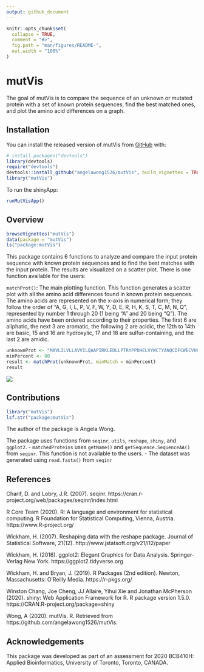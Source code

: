 ```yaml
---
output: github_document
---
```


<!-- README.md is generated from README.Rmd. Please edit that file -->

```r
knitr::opts_chunk$set(
  collapse = TRUE,
  comment = "#>",
  fig.path = "man/figures/README-",
  out.width = "100%"
)
```

# mutVis

<!-- badges: start -->
<!-- badges: end -->

The goal of mutVis is to compare the sequence of an unknown or mutated protein with a set of known protein sequences, find the best matched ones, and plot the amino acid differences on a graph.

## Installation

You can install the released version of mutVis from [GitHub](https://github.com) with:

``` r
# install.packages("devtools")
library(devtools)
require("devtools")
devtools::install_github("angelawong1526/mutVis", build_vignettes = TRUE)
library("mutVis")
```
To run the shinyApp:
```r
runMutVisApp()
```

## Overview

```r
browseVignettes("mutVis")
data(package = "mutVis")
ls("package:mutVis")
```

This package contains 6 functions to analyze and compare the input protein sequence with known protein sequences and to find the best matches with the input protein. The results are visualized on a scatter plot. There is one function available for the users:

`matchProt()`: The main plotting function. This function generates a scatter plot with all the amino acid differences found in known protein sequences. The amino acids are represented on the x-axis in numerical form; they follow the order of "A, G, I, L, P, V, F, W, Y, D, E, R, H, K, S, T, C, M, N, Q", represented by number 1 through 20 (1 being "A" and 20 being "Q"). The amino acids have been ordered according to their properties. The first 6 are aliphatic, the next 3 are aromatic, the following 2 are acidic, the 12th to 14th are basic, 15 and 16 are hydroxylic, 17 and 18 are sulfur-containing, and the last 2 are amidic.
```r
unknownProt <- "MAVLILVLLAVVILQAAPIRKLEDLLPTRYPPDHELVYWCTYANQCDFCWECVHGICRNRIQADWPVIHQNDWIINCTVSRWNGICSYYEGPRNHTDHQMDCANPTSHTYPHREYMKIYERDDL"
minPercent <- 80
result <- matchProt(unknownProt, minMatch = minPercent)
result
```
![](./man/mutVisPlot.png)

## Contributions

```r
library("mutVis")
lsf.str("package:mutVis")
```

The author of the package is Angela Wong. 

The package uses functions from `seqinr`, `utils`, `reshape`, `shiny`, and `ggplot2`.
- `matchedProteins` uses `getName()` and `getSequence.SequenceAA()` from `seqinr`. This function is not available to the users.
- The dataset was generated using `read.fasta()` from `seqinr`

## References

Charif, D. and Lobry, J.R. (2007). seqinr. https://cran.r-project.org/web/packages/seqinr/index.html

R Core Team (2020). R: A language and environment for statistical computing. R Foundation for Statistical Computing, Vienna, Austria. https://www.R-project.org/

Wickham, H. (2007). Reshaping data with the reshape package. Journal of Statistical Software, 21(12). http://www.jstatsoft.org/v21/i12/paper

Wickham, H. (2016). ggplot2: Elegant Graphics for Data Analysis. Springer-Verlag New York. https://ggplot2.tidyverse.org

Wickham, H. and Bryan, J. (2019). R Packages (2nd edition). Newton, Massachusetts: O’Reilly Media. https://r-pkgs.org/

Winston Chang, Joe Cheng, JJ Allaire, Yihui Xie and Jonathan McPherson (2020). shiny: Web Application Framework for R. R package version 1.5.0. https://CRAN.R-project.org/package=shiny

Wong, A (2020). mutVis. R. Retrieved from https://github.com/angelawong1526/mutVis.

## Acknowledgements

This package was developed as part of an assessment for 2020 BCB410H: Applied Bioinformatics, University of Toronto, Toronto, CANADA.
